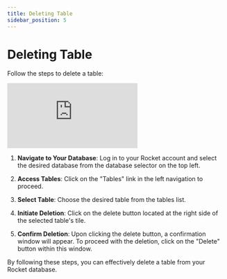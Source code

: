 ```yaml
---
title: Deleting Table
sidebar_position: 5
---
```


# Deleting Table

Follow the steps to delete a table:

<div class="videowrapper">
  <iframe
    src="https://www.youtube.com/embed/AqeiceDbeTo?rel=0"
    title="YouTube video 
      player"
    frameborder="0"
    allow="accelerometer; autoplay; clipboard-write; 
      encrypted-media; gyroscope; picture-in-picture"
    allowfullscreen
  ></iframe>
</div>

1. **Navigate to Your Database**: Log in to your Rocket account and select the desired database from the database selector on the top left.

2. **Access Tables**: Click on the "Tables" link in the left navigation to proceed.

3. **Select Table**: Choose the desired table from the tables list.

4. **Initiate Deletion**: Click on the delete button located at the right side of the selected table's tile.

5. **Confirm Deletion**: Upon clicking the delete button, a confirmation window will appear. To proceed with the deletion, click on the "Delete" button within this window.

By following these steps, you can effectively delete a table from your Rocket database.
